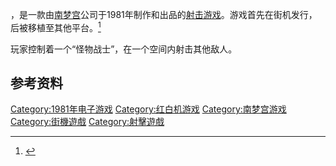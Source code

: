 {{expand|time=2015-05-27T13:42:43+00:00}}
{{NoteTA
| G1=Games
}}

{{vgname|太空青蛙|en=Warpman|aka=弯曲超人}}，是一款由[[南梦宫|南梦宫]]公司于1981年制作和出品的[[射击游戏|射击游戏]]。游戏首先在街机发行，后被移植至其他平台。<ref name="NES">{{Cite web |url=http://www.generation-msx.nl/company/namco/48/published/?sort=title_en&dir=asc |title=Software published by: NAMCO |accessdate=2015-05-27 |archive-date=2015-06-06 |archive-url=https://web.archive.org/web/20150606085107/http://www.generation-msx.nl/company/namco/48/published/?sort=title_en&dir=asc |dead-url=no }}</ref>

玩家控制着一个“怪物战士”，在一个空间内射击其他敌人。

== 参考资料 ==
{{Reflist}}

{{DEFAULTSORT:Star Force}}
[[Category:1981年电子游戏|Category:1981年电子游戏]]
[[Category:红白机游戏|Category:红白机游戏]]
[[Category:南梦宫游戏|Category:南梦宫游戏]]
[[Category:街機遊戲|Category:街機遊戲]]
[[Category:射擊遊戲|Category:射擊遊戲]]

{{BandaiNamco-stub}}
{{Shooter-videogame-stub}}